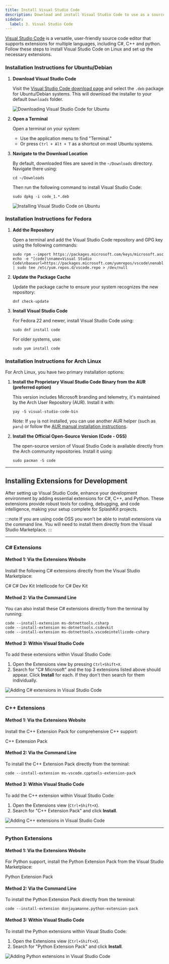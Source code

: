 ```yaml
---
title: Install Visual Studio Code
description: Download and install Visual Studio Code to use as a source code editor, and install the necessary extensions for C# and C++.
sidebar:
  label: 3. Visual Studio Code
---
```



[Visual Studio Code](https://code.visualstudio.com/) is a versatile, user-friendly source code editor that supports extensions for multiple languages, including C#, C++ and python. Follow these steps to install Visual Studio Code on Linux and set up the necessary extensions.

### Installation Instructions for Ubuntu/Debian

<Steps>

1. **Download Visual Studio Code**

   Visit the [Visual Studio Code download page](https://code.visualstudio.com/) and select the `.deb` package for Ubuntu/Debian systems. This will download the installer to your default `Downloads` folder.

   ![Downloading Visual Studio Code for Ubuntu](/gifs/linux/download-vsc.gif)

2. **Open a Terminal**

   Open a terminal on your system:

   - Use the application menu to find "Terminal."
   - Or press `Ctrl + Alt + T` as a shortcut on most Ubuntu systems.

3. **Navigate to the Download Location**

   By default, downloaded files are saved in the `~/Downloads` directory. Navigate there using:

   ```shell
   cd ~/Downloads
   ```

   Then run the following command to install Visual Studio Code:

   ```shell
   sudo dpkg -i code_1.*.deb
   ```

   ![Installing Visual Studio Code on Ubuntu](/gifs/linux/install-vsc.gif)

</Steps>

### Installation Instructions for Fedora

<Steps>

1. **Add the Repository**

   Open a terminal and add the Visual Studio Code repository and GPG key using the following commands:

   ```shell
   sudo rpm --import https://packages.microsoft.com/keys/microsoft.asc
   echo -e "[code]\nname=Visual Studio Code\nbaseurl=https://packages.microsoft.com/yumrepos/vscode\nenabled=1\ngpgcheck=1\ngpgkey=https://packages.microsoft.com/keys/microsoft.asc" | sudo tee /etc/yum.repos.d/vscode.repo > /dev/null
   ```

2. **Update the Package Cache**

   Update the package cache to ensure your system recognizes the new repository:

   ```shell
   dnf check-update
   ```

3. **Install Visual Studio Code**

   For Fedora 22 and newer, install Visual Studio Code using:

   ```shell
   sudo dnf install code
   ```

   For older systems, use:

   ```shell
   sudo yum install code
   ```

</Steps>

### Installation Instructions for Arch Linux

For Arch Linux, you have two primary installation options:

<Steps>

1. **Install the Proprietary Visual Studio Code Binary from the AUR (preferred option)**  

   This version includes Microsoft branding and telemetry, it's maintained by the Arch User Repository (AUR). Install it with:

   ```shell
   yay -S visual-studio-code-bin
   ```

   *Note:* If `yay` is not installed, you can use another AUR helper (such as `paru`) or follow the [AUR manual installation instructions](https://wiki.archlinux.org/title/Arch_User_Repository#Installing_and_upgrading_packages).

2. **Install the Official Open-Source Version (Code - OSS)**  

   The open-source version of Visual Studio Code is available directly from the Arch community repositories. Install it using:

   ```shell
   sudo pacman -S code
   ```

</Steps>

---

## Installing Extensions for Development

After setting up Visual Studio Code, enhance your development environment by adding essential extensions for C#, C++, and Python. These extensions provide robust tools for coding, debugging, and code intelligence, making your setup complete for SplashKit projects.

:::note
If you are using code OSS you won't be able to install extensions via the command line. You will need to install them directly from the Visual Studio Marketplace.
:::

---

### C# Extensions

#### Method 1: Via the Extensions Website

Install the following C# extensions directly from the Visual Studio Marketplace:

<LinkButton icon="external" href="https://marketplace.visualstudio.com/items?itemName=ms-dotnettools.csharp" target="_blank">C#</LinkButton>
<LinkButton icon="external" href="https://marketplace.visualstudio.com/items?itemName=ms-dotnettools.csdevkit" target="_blank">C# Dev Kit</LinkButton>
<LinkButton icon="external" href="https://marketplace.visualstudio.com/items?itemName=ms-dotnettools.vscodeintellicode-csharp" target="_blank">Intellicode for C# Dev Kit</LinkButton>

#### Method 2: Via the Command Line

You can also install these C# extensions directly from the terminal by running:

```shell
code --install-extension ms-dotnettools.csharp
code --install-extension ms-dotnettools.csdevkit
code --install-extension ms-dotnettools.vscodeintellicode-csharp
```

#### Method 3: Within Visual Studio Code

To add these extensions within Visual Studio Code:

1. Open the Extensions view by pressing `Ctrl+Shift+X`.
2. Search for "C# Microsoft" and the top 3 extensions listed above should appear. Click **Install** for each. If they don't then search for them individually.

![Adding C# extensions in Visual Studio Code](/images/installation/linux/csharp-in-vscode.png)

---

### C++ Extensions

#### Method 1: Via the Extensions Website

Install the C++ Extension Pack for comprehensive C++ support:

<LinkButton icon="external" href="https://marketplace.visualstudio.com/items?itemName=ms-vscode.cpptools-extension-pack" target="_blank">C++ Extension Pack</LinkButton>

#### Method 2: Via the Command Line

To install the C++ Extension Pack directly from the terminal:

```shell
code --install-extension ms-vscode.cpptools-extension-pack
```

#### Method 3: Within Visual Studio Code

To add the C++ extension within Visual Studio Code:

1. Open the Extensions view (`Ctrl+Shift+X`).
2. Search for "C++ Extension Pack" and click **Install**.

![Adding C++ extensions in Visual Studio Code](/images/installation/linux/cplus-in-vscode.png)

---

### Python Extensions

#### Method 1: Via the Extensions Website

For Python support, install the Python Extension Pack from the Visual Studio Marketplace:

<LinkButton icon="external" href="https://marketplace.visualstudio.com/items?itemName=donjayamanne.python-extension-pack" target="_blank">Python Extension Pack</LinkButton>

#### Method 2: Via the Command Line

To install the Python Extension Pack directly from the terminal:

```shell
code --install-extension donjayamanne.python-extension-pack
```

#### Method 3: Within Visual Studio Code

To install the Python extensions within Visual Studio Code:

1. Open the Extensions view (`Ctrl+Shift+X`).
2. Search for "Python Extension Pack" and click **Install**.

![Adding Python extensions in Visual Studio Code](/images/installation/linux/python-in-vscode.png)
